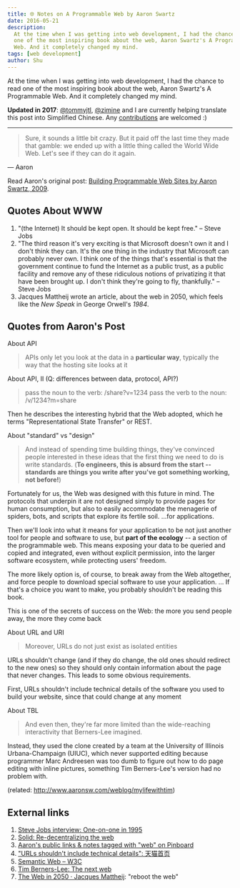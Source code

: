 ```yaml
---
title: 🌐 Notes on A Programmable Web by Aaron Swartz
date: 2016-05-21
description:
  At the time when I was getting into web development, I had the chance to read
  one of the most inspiring book about the web, Aaron Swartz's A Programmable
  Web. And it completely changed my mind.
tags: [web development]
author: Shu
---
```


At the time when I was getting into web development, I had the chance to read
one of the most inspiring book about the web, Aaron Swartz's A Programmable Web.
And it completely changed my mind.

**Updated in
2017**: [@tommyjtl](https://github.com/tommyjtl), [@zimine](https://github.com/zimine) and
I are currently helping translate this post into Simplified Chinese.
Any [contributions](https://github.com/tommyjtl/the-programmable-web/tree/translation) are
welcomed :)

---

> Sure, it sounds a little bit crazy. But it paid off the last time they made
> that gamble: we ended up with a little thing called the World Wide Web. Let's
> see if they can do it again.

— Aaron

Read Aaron's original post:
[Building Programmable Web Sites by Aaron Swartz, 2009](http://www.cs.rpi.edu/~hendler/ProgrammableWebSwartz2009.html).

## Quotes About WWW

1. "(the Internet) It should be kept open. It should be kept free." – Steve Jobs
2. "The third reason it's very exciting is that Microsoft doesn't own it and I
   don't think they can. It's the one thing in the industry that Microsoft can
   probably never own. I think one of the things that's essential is that the
   government continue to fund the Internet as a public trust, as a public
   facility and remove any of these ridiculous notions of privatizing it that
   have been brought up. I don't think they're going to fly, thankfully." –
   Steve Jobs
3. Jacques Mattheij wrote an article, about the web in 2050, which feels like
   the *New Speak* in George Orwell's _1984_.

## Quotes from Aaron's Post

About API

> APIs only let you look at the data in a **particular way**, typically the way
> that the hosting site looks at it

About API, II (Q: differences between data, protocol, API?)

> pass the noun to the verb: /share?v=1234 pass the verb to the noun:
> /v/1234?m=share

Then he describes the interesting hybrid that the Web adopted, which he terms
"Representational State Transfer" or REST.

About "standard" vs "design"

> And instead of spending time building things, they've convinced people
> interested in these ideas that the first thing we need to do is write
> standards. (**To engineers, this is absurd from the start -- standards are
> things you write after you've got something working, not before!**)

Fortunately for us, the Web was designed with this future in mind. The protocols
that underpin it are not designed simply to provide pages for human consumption,
but also to easily accommodate the menagerie of spiders, bots, and scripts that
explore its fertile soil. ...for applications.

Then we'll look into what it means for your application to be not just another
tool for people and software to use, but **part of the ecology** -- a section of
the programmable web. This means exposing your data to be queried and copied and
integrated, even without explicit permission, into the larger software
ecosystem, while protecting users' freedom.

The more likely option is, of course, to break away from the Web altogether, and
force people to download special software to use your application. ... If that's
a choice you want to make, you probably shouldn't be reading this book.

This is one of the secrets of success on the Web: the more you send people away,
the more they come back

About URL and URI

> Moreover, URLs do not just exist as isolated entities

URLs shouldn't change (and if they do change, the old ones should redirect to
the new ones) so they should only contain information about the page that never
changes. This leads to some obvious requirements.

First, URLs shouldn't include technical details of the software you used to
build your website, since that could change at any moment

About TBL

> And even then, they're far more limited than the wide-reaching interactivity
> that Berners-Lee imagined.

Instead, they used the clone created by a team at the University of Illinois
Urbana-Champaign (UIUC), which never supported editing because programmer Marc
Andreesen was too dumb to figure out how to do page editing with inline
pictures, something Tim Berners-Lee's version had no problem with.

(related: http://www.aaronsw.com/weblog/mylifewithtim)

## External links

1. [Steve Jobs interview: One-on-one in 1995](http://computerworld.com/article/2498543/it-management/steve-jobs-interview--one-on-one-in-1995.html?page=8)
2. [Solid: Re-decentralizing the web](https://solid.mit.edu)
3. [Aaron's public links & notes tagged with "web" on Pinboard](https://pinboard.in/u:aaronsw/t:web)
4. ["URLs shouldn't include technical details": 天猫首页](https://zhihu.com/question/54777923/answer/141058259)
5. [Semantic Web – W3C](https://w3.org/standards/semanticweb)
6. [Tim Berners-Lee: The next web](https://ted.com/talks/tim_berners_lee_on_the_next_web)
7. [The Web in 2050 · Jacques Mattheij](https://jacquesmattheij.com/the-web-in-2050):
   "reboot the web"
